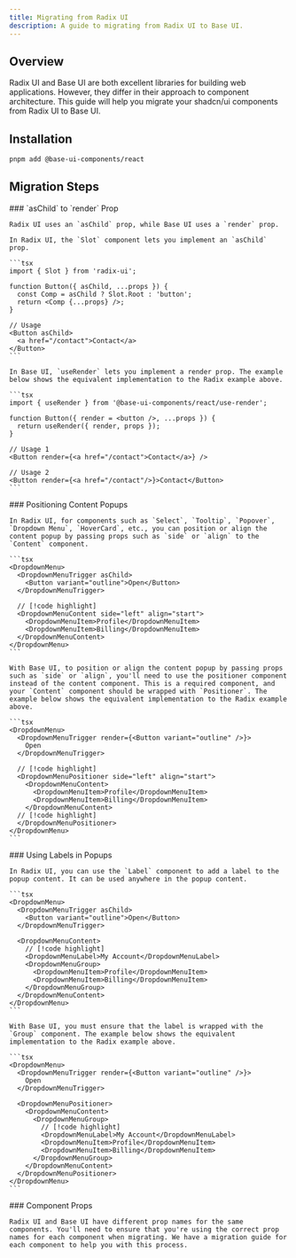 ```yaml
---
title: Migrating from Radix UI
description: A guide to migrating from Radix UI to Base UI.
---
```




## Overview

Radix UI and Base UI are both excellent libraries for building web applications. However, they differ in their approach to component architecture. This guide will help you migrate your shadcn/ui components from Radix UI to Base UI.

## Installation

```bash
pnpm add @base-ui-components/react
```

## Migration Steps

<Steps>
  <Step>
    ### `asChild` to `render` Prop

    Radix UI uses an `asChild` prop, while Base UI uses a `render` prop.

    In Radix UI, the `Slot` component lets you implement an `asChild` prop.

    ```tsx
    import { Slot } from 'radix-ui';

    function Button({ asChild, ...props }) {
      const Comp = asChild ? Slot.Root : 'button';
      return <Comp {...props} />;
    }

    // Usage
    <Button asChild>
      <a href="/contact">Contact</a>
    </Button>
    ```

    In Base UI, `useRender` lets you implement a render prop. The example below shows the equivalent implementation to the Radix example above.

    ```tsx
    import { useRender } from '@base-ui-components/react/use-render';

    function Button({ render = <button />, ...props }) {
      return useRender({ render, props });
    }

    // Usage 1
    <Button render={<a href="/contact">Contact</a>} />

    // Usage 2
    <Button render={<a href="/contact"/>}>Contact</Button>
    ```
  </Step>
  <Step>
    ### Positioning Content Popups

    In Radix UI, for components such as `Select`, `Tooltip`, `Popover`, `Dropdown Menu`, `HoverCard`, etc., you can position or align the content popup by passing props such as `side` or `align` to the `Content` component.

    ```tsx
    <DropdownMenu>
      <DropdownMenuTrigger asChild>
        <Button variant="outline">Open</Button>
      </DropdownMenuTrigger>

      // [!code highlight]
      <DropdownMenuContent side="left" align="start">
        <DropdownMenuItem>Profile</DropdownMenuItem>
        <DropdownMenuItem>Billing</DropdownMenuItem>
      </DropdownMenuContent>
    </DropdownMenu>
    ```

    With Base UI, to position or align the content popup by passing props such as `side` or `align`, you'll need to use the positioner component instead of the content component. This is a required component, and your `Content` component should be wrapped with `Positioner`. The example below shows the equivalent implementation to the Radix example above.

    ```tsx
    <DropdownMenu>
      <DropdownMenuTrigger render={<Button variant="outline" />}>
        Open
      </DropdownMenuTrigger>

      // [!code highlight]
      <DropdownMenuPositioner side="left" align="start">
        <DropdownMenuContent>
          <DropdownMenuItem>Profile</DropdownMenuItem>
          <DropdownMenuItem>Billing</DropdownMenuItem>
        </DropdownMenuContent>
      // [!code highlight]
      </DropdownMenuPositioner>
    </DropdownMenu>
    ```
  </Step>
  <Step>
    ### Using Labels in Popups

    In Radix UI, you can use the `Label` component to add a label to the popup content. It can be used anywhere in the popup content.

    ```tsx
    <DropdownMenu>
      <DropdownMenuTrigger asChild>
        <Button variant="outline">Open</Button>
      </DropdownMenuTrigger>

      <DropdownMenuContent>
        // [!code highlight]
        <DropdownMenuLabel>My Account</DropdownMenuLabel>
        <DropdownMenuGroup>
          <DropdownMenuItem>Profile</DropdownMenuItem>
          <DropdownMenuItem>Billing</DropdownMenuItem>
        </DropdownMenuGroup>
      </DropdownMenuContent>
    </DropdownMenu>
    ```

    With Base UI, you must ensure that the label is wrapped with the `Group` component. The example below shows the equivalent implementation to the Radix example above.

    ```tsx
    <DropdownMenu>
      <DropdownMenuTrigger render={<Button variant="outline" />}>
        Open
      </DropdownMenuTrigger>

      <DropdownMenuPositioner>
        <DropdownMenuContent>
          <DropdownMenuGroup>
            // [!code highlight]
            <DropdownMenuLabel>My Account</DropdownMenuLabel>
            <DropdownMenuItem>Profile</DropdownMenuItem>
            <DropdownMenuItem>Billing</DropdownMenuItem>
          </DropdownMenuGroup>
        </DropdownMenuContent>
      </DropdownMenuPositioner>
    </DropdownMenu>
    ```
  </Step>
  <Step>
    ### Component Props

    Radix UI and Base UI have different prop names for the same components. You'll need to ensure that you're using the correct prop names for each component when migrating. We have a migration guide for each component to help you with this process.

  </Step>
</Steps>
